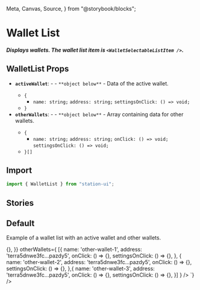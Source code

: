   Meta,
  Canvas,
  Source,
} from "@storybook/blocks";

<Meta title="Components/Displays/Wallet List" />

# Wallet List

##### Displays wallets. The wallet list item is `<WalletSelectableListItem />`.

## WalletList Props
- **`activeWallet`**: - <RequiredText /> - `**object below**` - Data of the active wallet.
  - `{`
    - `name: string;`
    `address: string;`
    `settingsOnClick: () => void;`
  - `}`
- **`otherWallets`**: - <RequiredText /> - `**object below**` - Array containing data for other wallets.
  - `{`
    - `name: string;`
    `address: string;`
    `onClick: () => void;`
    `settingsOnClick: () => void;`
  - `}[]`

## Import
```jsx
import { WalletList } from "station-ui";
```

## Stories

## Default
Example of a wallet list with an active wallet and other wallets.
<div className="story_with_source_below">
  <Canvas of={WalletListStories.Default} />
  <Source code={`
    <WalletList
  activeWallet={{
    name: 'my-wallet',
    address: 'terra5dnwe3fc...pazdy5',
    settingsOnClick: () => {},
  }}
  otherWallets={
    [{
      name: 'other-wallet-1',
      address: 'terra5dnwe3fc...pazdy5',
      onClick: () => {},
      settingsOnClick: () => {},
    },
    {
      name: 'other-wallet-2',
      address: 'terra5dnwe3fc...pazdy5',
      onClick: () => {},
      settingsOnClick: () => {},
    },{
      name: 'other-wallet-3',
      address: 'terra5dnwe3fc...pazdy5',
      onClick: () => {},
      settingsOnClick: () => {},
    }]
  }
/>
  `} />
</div>

<br />
<br />
<br />
<br />
<br />
<br />
<br />
<br />
<br />
<br />
<br />
<br />
<br />
<br />
<br />
<br />
<br />
<br />
<br />
<br />
<br />
